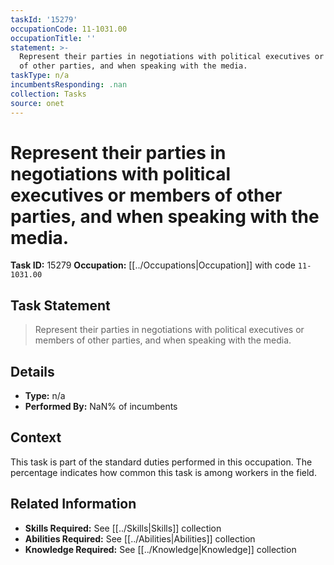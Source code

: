 ```yaml
---
taskId: '15279'
occupationCode: 11-1031.00
occupationTitle: ''
statement: >-
  Represent their parties in negotiations with political executives or members
  of other parties, and when speaking with the media.
taskType: n/a
incumbentsResponding: .nan
collection: Tasks
source: onet
---
```

# Represent their parties in negotiations with political executives or members of other parties, and when speaking with the media.

**Task ID:** 15279
**Occupation:** [[../Occupations|Occupation]] with code `11-1031.00`

## Task Statement

> Represent their parties in negotiations with political executives or members of other parties, and when speaking with the media.

## Details

- **Type:** n/a
- **Performed By:** NaN% of incumbents

## Context

This task is part of the standard duties performed in this occupation. The percentage indicates how common this task is among workers in the field.

## Related Information

- **Skills Required:** See [[../Skills|Skills]] collection
- **Abilities Required:** See [[../Abilities|Abilities]] collection
- **Knowledge Required:** See [[../Knowledge|Knowledge]] collection
